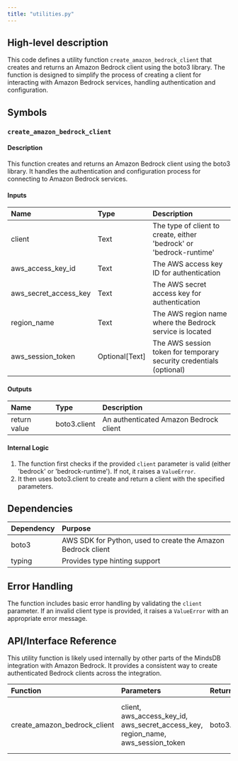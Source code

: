 ```yaml
---
title: "utilities.py"
---
```


## High-level description
This code defines a utility function `create_amazon_bedrock_client` that creates and returns an Amazon Bedrock client using the boto3 library. The function is designed to simplify the process of creating a client for interacting with Amazon Bedrock services, handling authentication and configuration.

## Symbols

### `create_amazon_bedrock_client`
#### Description
This function creates and returns an Amazon Bedrock client using the boto3 library. It handles the authentication and configuration process for connecting to Amazon Bedrock services.

#### Inputs
| Name | Type | Description |
|:-----|:-----|:------------|
| client | Text | The type of client to create, either 'bedrock' or 'bedrock-runtime' |
| aws_access_key_id | Text | The AWS access key ID for authentication |
| aws_secret_access_key | Text | The AWS secret access key for authentication |
| region_name | Text | The AWS region name where the Bedrock service is located |
| aws_session_token | Optional[Text] | The AWS session token for temporary security credentials (optional) |

#### Outputs
| Name | Type | Description |
|:-----|:-----|:------------|
| return value | boto3.client | An authenticated Amazon Bedrock client |

#### Internal Logic
1. The function first checks if the provided `client` parameter is valid (either 'bedrock' or 'bedrock-runtime'). If not, it raises a `ValueError`.
2. It then uses boto3.client to create and return a client with the specified parameters.

## Dependencies
| Dependency | Purpose |
|:-----------|:--------|
| boto3 | AWS SDK for Python, used to create the Amazon Bedrock client |
| typing | Provides type hinting support |

## Error Handling
The function includes basic error handling by validating the `client` parameter. If an invalid client type is provided, it raises a `ValueError` with an appropriate error message.

## API/Interface Reference
This utility function is likely used internally by other parts of the MindsDB integration with Amazon Bedrock. It provides a consistent way to create authenticated Bedrock clients across the integration.

| Function | Parameters | Return | Description |
|:---------|:-----------|:-------|:------------|
| create_amazon_bedrock_client | client, aws_access_key_id, aws_secret_access_key, region_name, aws_session_token | boto3.client | Creates and returns an authenticated Amazon Bedrock client |